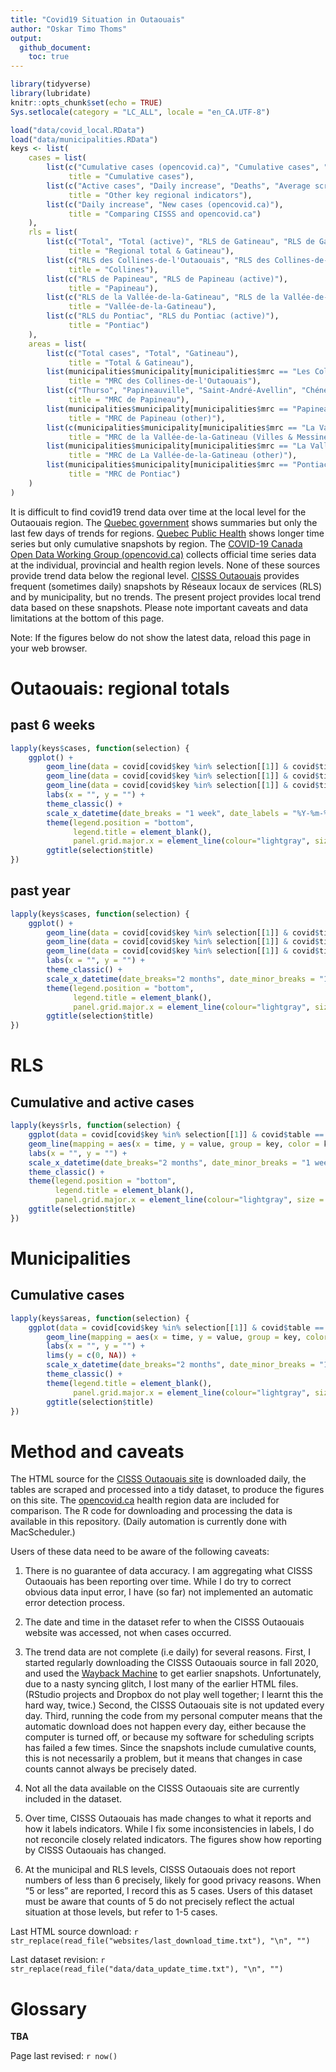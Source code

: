 ```yaml
---
title: "Covid19 Situation in Outaouais"
author: "Oskar Timo Thoms"
output: 
  github_document: 
    toc: true
---
```


```r
library(tidyverse)
library(lubridate)
knitr::opts_chunk$set(echo = TRUE)
Sys.setlocale(category = "LC_ALL", locale = "en_CA.UTF-8")
```
```r
load("data/covid_local.RData")
load("data/municipalities.RData")
keys <- list(
    cases = list(
        list(c("Cumulative cases (opencovid.ca)", "Cumulative cases", "Healed/resolved cases", "Total cases"), 
             title = "Cumulative cases"),
        list(c("Active cases", "Daily increase", "Deaths", "Average screening test per day"), 
             title = "Other key regional indicators"),
        list(c("Daily increase", "New cases (opencovid.ca)"), 
             title = "Comparing CISSS and opencovid.ca")
    ),
    rls = list(
        list(c("Total", "Total (active)", "RLS de Gatineau", "RLS de Gatineau (active)"), 
             title = "Regional total & Gatineau"),
        list(c("RLS des Collines-de-l'Outaouais", "RLS des Collines-de-l'Outaouais (active)"), 
             title = "Collines"),
        list(c("RLS de Papineau", "RLS de Papineau (active)"), 
             title = "Papineau"),
        list(c("RLS de la Vallée-de-la-Gatineau", "RLS de la Vallée-de-la-Gatineau (active)"), 
             title = "Vallée-de-la-Gatineau"),
        list(c("RLS du Pontiac", "RLS du Pontiac (active)"), 
             title = "Pontiac")
    ), 
    areas = list(
        list(c("Total cases", "Total", "Gatineau"), 
             title = "Total & Gatineau"),
        list(municipalities$municipality[municipalities$mrc == "Les Collines-de-l'Outaouais"], 
             title = "MRC des Collines-de-l'Outaouais"),
        list(c("Thurso", "Papineauville", "Saint-André-Avellin", "Chénéville","Ripon", "Montebello"), 
             title = "MRC de Papineau"),
        list(municipalities$municipality[municipalities$mrc == "Papineau" & !municipalities$municipality %in% c("Thurso", "Papineauville", "Saint-André-Avellin", "Chénéville","Ripon", "Montebello")], 
             title = "MRC de Papineau (other)"),
        list(c(municipalities$municipality[municipalities$mrc == "La Vallée-de-la-Gatineau" & municipalities$designation == "Ville"], "Messines", "Déléage"), 
             title = "MRC de la Vallée-de-la-Gatineau (Villes & Messines & Déléage)"),
        list(municipalities$municipality[municipalities$mrc == "La Vallée-de-la-Gatineau" & municipalities$designation != "Ville" & !municipalities$municipality %in% c("Messines", "Déléage")], 
             title = "MRC de La Vallée-de-la-Gatineau (other)"),
        list(municipalities$municipality[municipalities$mrc == "Pontiac"], 
             title = "MRC de Pontiac")
    )
)
```

It is difficult to find covid19 trend data over time at the local level for the Outaouais region. The [Quebec government](https://www.quebec.ca/en/health/health-issues/a-z/2019-coronavirus/situation-coronavirus-in-quebec/) shows summaries but only the last few days of trends for regions. [Quebec Public Health](https://www.inspq.qc.ca/covid-19/donnees) shows longer time series but only cumulative snapshots by region. The [COVID-19 Canada Open Data Working Group (opencovid.ca)](https://opencovid.ca/) collects official time series data at the individual, provincial and health region levels. None of these sources provide trend data below the regional level. [CISSS Outaouais](https://cisss-outaouais.gouv.qc.ca/language/en/covid19-en/) provides frequent (sometimes daily) snapshots by Réseaux locaux de services (RLS) and by municipality, but no trends. The present project provides local trend data based on these snapshots. Please note important caveats and data limitations at the bottom of this page.
 
Note: If the figures below do not show the latest data, reload this page in your web browser.

# Outaouais: regional totals

## past 6 weeks
```r
lapply(keys$cases, function(selection) {
    ggplot() +
        geom_line(data = covid[covid$key %in% selection[[1]] & covid$time > now() - days(42) & covid$table == "cases", ], mapping = aes(x = time, y = value, group = key, color = key)) + 
        geom_line(data = covid[covid$key %in% selection[[1]] & covid$time > now() - days(42) & covid$table == "areas", ], mapping = aes(x = time, y = value, group = key, color = key)) + 
        geom_line(data = covid[covid$key %in% selection[[1]] & covid$time > now() - days(42) & covid$table == "rls", ], mapping = aes(x = time, y = value, group = key, color = key)) + 
        labs(x = "", y = "") + 
        theme_classic() + 
        scale_x_datetime(date_breaks = "1 week", date_labels = "%Y-%m-%d") +
        theme(legend.position = "bottom", 
              legend.title = element_blank(), 
              panel.grid.major.x = element_line(colour="lightgray", size = 0.33)) + 
        ggtitle(selection$title)
})
```

## past year
```r
lapply(keys$cases, function(selection) {
    ggplot() +
        geom_line(data = covid[covid$key %in% selection[[1]] & covid$time > now() - days(365) & covid$table == "cases", ], mapping = aes(x = time, y = value, group = key, color = key)) + 
        geom_line(data = covid[covid$key %in% selection[[1]] & covid$time > now() - days(365) & covid$table == "areas", ], mapping = aes(x = time, y = value, group = key, color = key)) + 
        geom_line(data = covid[covid$key %in% selection[[1]] & covid$time > now() - days(365) & covid$table == "rls", ], mapping = aes(x = time, y = value, group = key, color = key)) + 
        labs(x = "", y = "") + 
        theme_classic() + 
        scale_x_datetime(date_breaks="2 months", date_minor_breaks = "1 week", date_labels = "%b %Y") +
        theme(legend.position = "bottom", 
              legend.title = element_blank(), 
              panel.grid.major.x = element_line(colour="lightgray", size = 0.33)) + 
        ggtitle(selection$title)
})
```

# RLS

## Cumulative and active cases

```r
lapply(keys$rls, function(selection) {
    ggplot(data = covid[covid$key %in% selection[[1]] & covid$table == "rls", ]) + 
    geom_line(mapping = aes(x = time, y = value, group = key, color = key)) + 
    labs(x = "", y = "") + 
    scale_x_datetime(date_breaks="2 months", date_minor_breaks = "1 week", date_labels = "%b %Y") +
    theme_classic() + 
    theme(legend.position = "bottom", 
          legend.title = element_blank(),
          panel.grid.major.x = element_line(colour="lightgray", size = 0.33)) +
    ggtitle(selection$title)
})
```

# Municipalities

## Cumulative cases

```r
lapply(keys$areas, function(selection) {
    ggplot(data = covid[covid$key %in% selection[[1]] & covid$table == "areas", ]) + 
        geom_line(mapping = aes(x = time, y = value, group = key, color = key)) + 
        labs(x = "", y = "") + 
        lims(y = c(0, NA)) + 
        scale_x_datetime(date_breaks="2 months", date_minor_breaks = "1 week", date_labels = "%b %Y") +
        theme_classic() + 
        theme(legend.title = element_blank(), 
              panel.grid.major.x = element_line(colour="lightgray", size = 0.33)) + 
        ggtitle(selection$title)
})
```

# Method and caveats

The HTML source for the [CISSS Outaouais site](https://cisss-outaouais.gouv.qc.ca/language/en/covid19-en/) is downloaded daily, the tables are scraped and processed into a tidy dataset, to produce the figures on this site. The [opencovid.ca](https://opencovid.ca/) health region data are included for comparison. The R code for downloading and processing the data is available in this repository. (Daily automation is currently done with MacScheduler.)

Users of these data need to be aware of the following caveats:

1. There is no guarantee of data accuracy. I am aggregating what CISSS Outaouais has been reporting over time. While I do try to correct obvious data input error, I have (so far) not implemented an automatic error detection process.

2. The date and time in the dataset refer to when the CISSS Outaouais website was accessed, not when cases occurred. 

3. The trend data are not complete (i.e daily) for several reasons. First, I started regularly downloading the CISSS Outaouais source in fall 2020, and used the [Wayback Machine](https://archive.org/web/) to get earlier snapshots. Unfortunately, due to a nasty syncing glitch, I lost many of the earlier HTML files. (RStudio projects and Dropbox do not play well together; I learnt this the hard way, twice.) Second, the CISSS Outaouais site is not updated every day. Third, running the code from my personal computer means that the automatic download does not happen every day, either because the computer is turned off, or because my software for scheduling scripts has failed a few times. Since the snapshots include cumulative counts, this is not necessarily a problem, but it means that changes in case counts cannot always be precisely dated. 

4. Not all the data available on the CISSS Outaouais site are currently included in the dataset.

5. Over time, CISSS Outaouais has made changes to what it reports and how it labels indicators. While I fix some inconsistencies in labels, I do not reconcile closely related indicators. The figures show how reporting by CISSS Outaouais has changed.

6. At the municipal and RLS levels, CISSS Outaouais does not report numbers of less than 6 precisely, likely for good privacy reasons. When "5 or less" are reported, I record this as 5 cases. Users of this dataset must be aware that counts of 5 do not precisely reflect the actual situation at those levels, but refer to 1-5 cases.

Last HTML source download: `r str_replace(read_file("websites/last_download_time.txt"), "\n", "")`

Last dataset revision: `r str_replace(read_file("data/data_update_time.txt"), "\n", "")`

# Glossary

**TBA**

Page last revised: `r now()`
